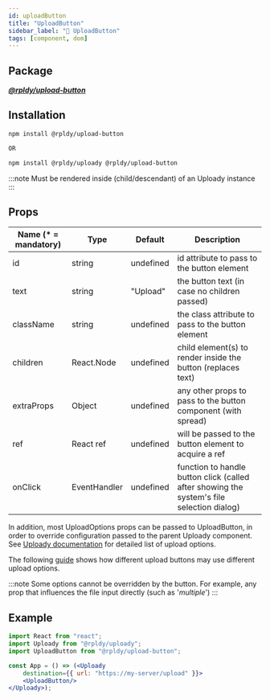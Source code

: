 ```yaml
---
id: uploadButton
title: "UploadButton"
sidebar_label: "🧩 UploadButton"
tags: [component, dom]
---
```


## Package

**_[@rpldy/upload-button](../../packages/rpldy-upload-button)_**

## Installation

```bash npm2yarn
npm install @rpldy/upload-button

OR

npm install @rpldy/uploady @rpldy/upload-button
```

:::note
Must be rendered inside (child/descendant) of an Uploady instance
:::

## Props

| Name (* = mandatory) | Type          | Default       | Description                                                                               |
| --------------       | ------------- | ------------- |-------------------------------------------------------------------------------------------|
| id             | string            | undefined | id attribute to pass to the button element                                                |
| text           | string            | "Upload"  | the button text (in case no children passed) |
| className      | string            | undefined | the class attribute to pass to the button element                                         |
| children       | React.Node        | undefined | child element(s) to render inside the button (replaces text)                              |
| extraProps     | Object            | undefined | any other props to pass to the button component (with spread)                             |
| ref            | React ref         | undefined | will be passed to the button element to acquire a ref                                     |
| onClick        | EventHandler      | undefined | function to handle button click (called after showing the system's file selection dialog) |


In addition, most UploadOptions props can be passed to UploadButton, in order to override configuration passed to the parent Uploady component.
See [Uploady documentation](..#props) for detailed list of upload options.

The following [guide](../../guides/DifferentConfiguration.md) shows how different upload buttons may use different upload options.

:::note
Some options cannot be overridden by the button. For example, any prop that influences the file input directly (such as '_multiple_')
:::

## Example

```jsx
import React from "react";
import Uploady from "@rpldy/uploady";
import UploadButton from "@rpldy/upload-button";

const App = () => (<Uploady
    destination={{ url: "https://my-server/upload" }}>
    <UploadButton/>
</Uploady>);
```
